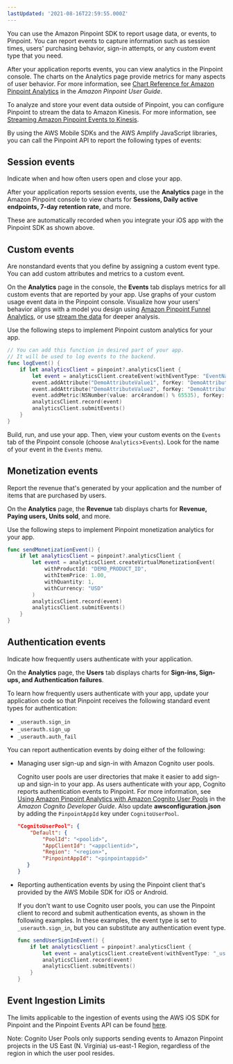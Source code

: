 ```yaml
---
lastUpdated: '2021-08-16T22:59:55.000Z'
---
```

You can use the Amazon Pinpoint SDK to report usage data, or events, to Pinpoint. You can report events to capture information such as session times, users' purchasing behavior, sign-in attempts, or any custom event type that you need.

After your application reports events, you can view analytics in the Pinpoint console. The charts on the Analytics page provide metrics for many aspects of user behavior. For more information, see [Chart Reference for Amazon Pinpoint Analytics](https://docs.aws.amazon.com/pinpoint/latest/userguide/analytics-charts.html) in the _Amazon Pinpoint User Guide_.

To analyze and store your event data outside of Pinpoint, you can configure Pinpoint to stream the data to Amazon Kinesis. For more information, see [Streaming Amazon Pinpoint Events to Kinesis](https://docs.aws.amazon.com/pinpoint/latest/developerguide/analytics-streaming.html).

By using the AWS Mobile SDKs and the AWS Amplify JavaScript libraries, you can call the Pinpoint API to report the following types of events:

## Session events

Indicate when and how often users open and close your app.

After your application reports session events, use the **Analytics** page in the Amazon Pinpoint console to view charts for **Sessions, Daily active endpoints, 7-day retention rate**, and more.

These are automatically recorded when you integrate your iOS app with the Pinpoint SDK as shown above.

## Custom events

Are nonstandard events that you define by assigning a custom event type. You can add custom attributes and metrics to a custom event.

On the **Analytics** page in the console, the **Events** tab displays metrics for all custom events that are reported by your app. Use graphs of your custom usage event data in the Pinpoint console. Visualize how your users' behavior aligns with a model you design using [Amazon Pinpoint Funnel Analytics](https://docs.aws.amazon.com/pinpoint/latest/userguide/analytics-funnels.html), or use [stream the data](https://docs.aws.amazon.com/pinpoint/latest/userguide/analytics-streaming.html) for deeper analysis.

Use the following steps to implement Pinpoint custom analytics for your app.

```swift
// You can add this function in desired part of your app.
// It will be used to log events to the backend.
func logEvent() {
    if let analyticsClient = pinpoint?.analyticsClient {
        let event = analyticsClient.createEvent(withEventType: "EventName")
        event.addAttribute("DemoAttributeValue1", forKey: "DemoAttribute1")
        event.addAttribute("DemoAttributeValue2", forKey: "DemoAttribute2")
        event.addMetric(NSNumber(value: arc4random() % 65535), forKey: "EventName")
        analyticsClient.record(event)
        analyticsClient.submitEvents()
    }
}
```

Build, run, and use your app. Then, view your custom events on the `Events` tab of the Pinpoint console (choose `Analytics`>`Events`). Look for the name of your event in the `Events` menu.

## Monetization events

Report the revenue that's generated by your application and the number of items that are purchased by users.

On the **Analytics** page, the **Revenue** tab displays charts for **Revenue, Paying users, Units sold**, and more.

Use the following steps to implement Pinpoint monetization analytics for your app.

```swift
func sendMonetizationEvent() {
    if let analyticsClient = pinpoint?.analyticsClient {
        let event = analyticsClient.createVirtualMonetizationEvent(
            withProductId: "DEMO_PRODUCT_ID",
            withItemPrice: 1.00,
            withQuantity: 1,
            withCurrency: "USD"
        )
        analyticsClient.record(event)
        analyticsClient.submitEvents()
    }
}
```

## Authentication events

Indicate how frequently users authenticate with your application.

On the **Analytics** page, the **Users** tab displays charts for **Sign-ins, Sign-ups, and Authentication failures**.

To learn how frequently users authenticate with your app, update your application code so that Pinpoint receives the following standard event types for authentication:

* `_userauth.sign_in`
* `_userauth.sign_up`
* `_userauth.auth_fail`

You can report authentication events by doing either of the following:

* Managing user sign-up and sign-in with Amazon Cognito user pools.

    Cognito user pools are user directories that make it easier to add sign-up and sign-in to your app. As users authenticate with your app, Cognito reports authentication events to Pinpoint. For more information, see [Using Amazon Pinpoint Analytics with Amazon Cognito User Pools](https://docs.aws.amazon.com/cognito/latest/developerguide/cognito-user-pools-pinpoint-integration.html) in the _Amazon Cognito Developer Guide_. Also update **awsconfiguration.json** by adding the `PinpointAppId` key under `CognitoUserPool`.
    
    ```json
    "CognitoUserPool": {
        "Default": {
            "PoolId": "<poolid>",
            "AppClientId": "<appclientid>",
            "Region": "<region>",
            "PinpointAppId": "<pinpointappid>"
       }
    }
    ```

* Reporting authentication events by using the Pinpoint client that's provided by the AWS Mobile SDK for iOS or Android.

    If you don't want to use Cognito user pools, you can use the Pinpoint client to record and submit authentication events, as shown in the following examples. In these examples, the event type is set to `_userauth.sign_in`, but you can substitute any authentication event type.

    ```swift
    func sendUserSignInEvent() {
        if let analyticsClient = pinpoint?.analyticsClient {
            let event = analyticsClient.createEvent(withEventType: "_userauth.sign_in")
            analyticsClient.record(event)
            analyticsClient.submitEvents()
        }
    }
    ```
    
## Event Ingestion Limits

The limits applicable to the ingestion of events using the AWS iOS SDK for Pinpoint and the Pinpoint Events API
can be found [here](https://docs.aws.amazon.com/pinpoint/latest/developerguide/limits.html#limits-events).

<Callout>
Note: Cognito User Pools only supports sending events to Amazon Pinpoint projects in the US East (N. Virginia) us-east-1 Region, regardless of the region in which the user pool resides.
</Callout>
